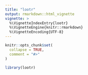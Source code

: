 ```yaml
---
title: "lootr"
output: rmarkdown::html_vignette
vignette: >
  %\VignetteIndexEntry{lootr}
  %\VignetteEngine{knitr::rmarkdown}
  %\VignetteEncoding{UTF-8}
---
```


```r
knitr::opts_chunk$set(
  collapse = TRUE,
  comment = "#>"
)
```

```r
library(lootr)
```
